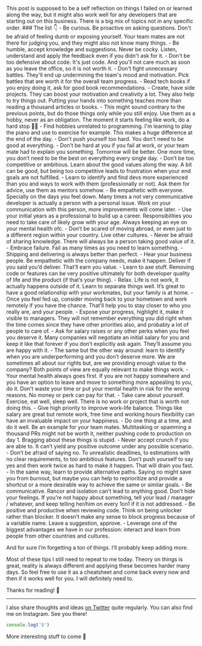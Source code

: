 
<Brief text="Just some advice I would give to my younger self today."/>
This post is supposed to be a self reflection on things I failed on or learned along the way, but it might also work well for any developers that are starting out on this business. There is a big mix of topics not in any specific order.
### The list 👇
- Be curious. Be proactive on asking questions. Don't be afraid of feeling dumb or exposing yourself. Your team mates are not there for judging you, and they might also not know many things.
- Be humble, accept knowledge and suggestions. Never be cocky. Listen, understand and apply the feedback even if you didn't ask for it.
- Don't be too defensive about code. It's just code. And you'll not care much as soon as you leave the office, so it is not worth it.
- Don't fight unnecessary battles. They'll end up undermining the team's mood and motivation. Pick battles that are worth it for the overall team progress.
- Read tech books if you enjoy doing it, ask for good book recommendations.
- Create, have side projects. They can boost your motivation and creativity a lot. They also help to try things out. Putting your hands into something teaches more than reading a thousand articles or books.
- This might sound contrary to the previous points, but do those things only while you still enjoy. Use them as a hobby, never as an obligation. The moment it starts feeling like work, do a hard stop 🙅‍♂️
- Find hobbies unrelated to programming. I'm learning to play the piano and use to exercise for example. This makes a huge difference at the end of the day.
- Don't push yourself too hard. You don't need to be good at everything.
- Don’t be hard at you if you fail at work, or your team mate had to explain you something. Tomorrow will be better. One more time, you don’t need to be the best on everything every single day.
- Don’t be too competitive or ambitious. Learn about the good values along the way. A bit can be good, but being too competitive leads to frustration when your end goals are not fulfilled.
- Learn to identify and find devs more experienced than you and ways to work with them (professionally or not). Ask them for advice, use them as mentors somehow.
- Be empathetic with everyone. Specially on the days you feel down. Many times a not very communicative developer is actually a person with a personal issue. Work on your communication with this person, more improvements will come later.
- Use your initial years as a professional to build up a career. Responsibilities you need to take care of likely grow with your age. Always keeping an eye on your mental health ofc.
- Don’t be scared of moving abroad, or even just to a different region within your country. Live other cultures.
- Never be afraid of sharing knowledge. There will always be a person taking good value of it.
- Embrace failure. Fail as many times as you need to learn something.
- Shipping and delivering is always better than perfect.
- Hear your business people. Be empathetic with the company needs, make it happen. Deliver if you said you’d deliver. That’ll earn you value.
- Learn to axe stuff. Removing code or features can be very positive ultimately for both developer quality of life and the product (if that’s your thing).
- Relax. Life is not work, it actually happens outside of it. Learn to separate things well. It’s great to have a good relationship with your workmates, but your family is at home.
- Once you feel fed up, consider moving back to your hometown and work remotely if you have the chance. That’ll help you to stay closer to who you really are, and your people.
- Expose your progress, highlight it, make it visible to managers. They will not remember everything you did right when the time comes since they have other priorities also, and probably a lot of people to care of.
- Ask for salary raises or any other perks when you feel you deserve it. Many companies will negotiate an initial salary for you and keep it like that forever if you don’t explicitly ask again. They’ll assume you are happy with it.
- The same but the other way around: learn to identify when you are underperforming and you don’t deserve more. We are sometimes all about our rights but, are we providing enough value to the company? Both points of view are equally relevant to make things work.
- Your mental health always goes first. If you are not happy somewhere and you have an option to leave and move to something more appealing to you, do it. Don’t waste your time or put your mental health in risk for the wrong reasons. No money or perk can pay for that.
- Take care about yourself. Exercise, eat well, sleep well. There is no work or project that is worth not doing this.
- Give high priority to improve work-life balance. Things like salary are great but remote work, free time and working hours flexibility can have an invaluable impact on your happiness.
- Do one thing at a time, and do it well. Be an example for your team mates. Multitasking or spamming a thousand PRs might not be worth it, neither pushing code to production on day 1. Bragging about these things is stupid.
- Never accept crunch if you are able to. It can’t yield any positive outcome under any possible scenario.
- Don’t be afraid of saying no. To unrealistic deadlines, to estimations with no clear requirements, to too ambitious features. Don’t push yourself to say yes and then work twice as hard to make it happen. That will drain you fast.
- In the same way, learn to provide alternative paths. Saying no might save you from burnout, but maybe you can help to reprioritize and provide a shortcut or a more desirable way to achieve the same or similar goals.
- Be communicative. Rancor and isolation can’t lead to anything good. Don’t hide your feelings. If you’re not happy about something, tell your lead / manager / whatever, and keep telling her/him on every 1on1 if it is not addressed.
- Be positive and productive when reviewing code. Think on being unlocker rather than blocker. It doesn’t make any sense to block progress because of a variable name. Leave a suggestion, approve.
- Leverage one of the biggest advantages we have in our profession: interact and learn from people from other countries and cultures.

And for sure I’m forgetting a ton of things. I’ll probably keep adding more.

Most of these tips I still need to repeat to me today. Theory on things is great, reality is always different and applying these becomes harder many days. So feel free to use it as a cheatsheet and come back every now and then if it works well for you. I will definitely need to.

Thanks for reading! 🙌

---

I also share thoughts and ideas [on Twitter](http://localhost:9999/artical/1) quite regularly. You can also find me on Instagram. See you there!

``` javascript
console.log('5')
```

More interesting stuff to come 🙌